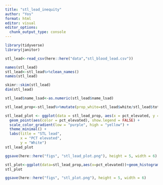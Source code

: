 ```yaml
---
title: "stl_lead_inequity"
author: "Yos"
format: html
editor: visual
editor_options: 
  chunk_output_type: console
---
```


```r
library(tidyverse)
library(janitor)
```

```r
stl_lead<-read_csv(here::here("data","stl_blood_lead.csv"))
```

```r
names(stl_lead)
stl_lead<-stl_lead%>%clean_names()
names(stl_lead)
```

```r
skimr::skim(stl_lead)
dim(stl_lead)
```

```r
stl_lead$name_lsad<-as.numeric(stl_lead$name_lsad)
```

```r
stl_lead_prop<-stl_lead%>%mutate(prop_white=stl_lead$white/stl_lead$total_pop*100)
```

```r
stl_lead_plot <- ggplot(data = stl_lead_prop, aes(x = pct_elevated, y = white)) +
  geom_point(aes(color = pct_elevated), show.legend = FALSE) +
  scale_color_gradient(low = "purple", high = "yellow") +
  theme_minimal() +
  labs(title = "STL lead",
       x = "PCT elevated",
       y = "White")
stl_lead_plot

ggsave(here::here("figs", "stl_lead_plot.png"), height = 5, width = 6)
```

```r
stl_plot<-ggplot(data=stl_lead_prop,aes(x=pct_elevated))+geom_histogram(aes(color="red"), show.legend = FALSE)+theme_minimal() +labs(title = "STL lead", x = "PCT elevated",y = "Count")
stl_plot

ggsave(here::here("figs", "stl_plot.png"), height = 5, width = 6)
```

